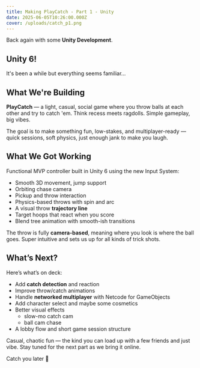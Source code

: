 ```yaml
---
title: Making PlayCatch - Part 1 - Unity
date: 2025-06-05T10:26:00.000Z
cover: /uploads/catch_p1.png
---
```

Back again with some **Unity Development**.

## Unity 6!

It's been a while but everything seems familiar...

##  What We're Building

**PlayCatch** — a light, casual, social game where you throw balls at each other and try to catch 'em. Think recess meets ragdolls. Simple gameplay, big vibes.

The goal is to make something fun, low-stakes, and multiplayer-ready — quick sessions, soft physics, just enough jank to make you laugh.

## What We Got Working

Functional MVP controller built in Unity 6 using the new Input System:

- Smooth 3D movement, jump support
- Orbiting chase camera
- Pickup and throw interaction
- Physics-based throws with spin and arc
- A visual throw **trajectory line**
- Target hoops that react when you score
- Blend tree animation with smooth-ish transitions

The throw is fully **camera-based**, meaning where you look is where the ball goes. Super intuitive and sets us up for all kinds of trick shots.

## What’s Next?

Here’s what’s on deck:

- Add **catch detection** and reaction
- Improve throw/catch animations
- Handle **networked multiplayer** with Netcode for GameObjects
- Add character select and maybe some cosmetics
- Better visual effects
    - slow-mo catch cam
    - ball cam chase
- A lobby flow and short game session structure

Casual, chaotic fun — the kind you can load up with a few friends and just vibe. Stay tuned for the next part as we bring it online.

Catch you later 🤙